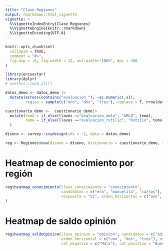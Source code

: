 ```yaml
---
title: "Clase Regiones"
output: rmarkdown::html_vignette
vignette: >
  %\VignetteIndexEntry{Clase Regiones}
  %\VignetteEngine{knitr::rmarkdown}
  %\VignetteEncoding{UTF-8}
---
```


```r
knitr::opts_chunk$set(
  collapse = TRUE,
  comment = "#>",
  fig.asp = .6, fig.width = 12, out.width="100%", dpi = 300
)
```

```r
library(encuestar)
library(dplyr)
# usethis::load_all()
```

```r
datos_demo <- datos_demo |> 
  mutate(across(contains("evaluacion_"), ~as.numeric(.x)),
         region = sample(c("uno", "dos", "tres"), replace = T, nrow(datos_demo)))

cuestionario_demo <-  cuestionario_demo|> 
  mutate(tema = if_else(llaves =="evaluacion_amlo", "AMLO", tema),
         tema = if_else(llaves =="evaluacion_rutilio", "Rutilio", tema)
  )
```

```r
diseno <- survey::svydesign(ids = ~1, data = datos_demo)

reg <- Regiones$new(diseno = diseno, diccionario = cuestionario_demo, tema = tema_default)

```

# Heatmap de conocimiento por región

```r
reg$heatmap_conocimiento(llave_conocimiento = "conocimiento",
                         candidatos = c("era", "manuelita", "carlos"),
                         respuesta = "Sí", orden_horizontal = c("uno", "dos", "tres")
)
```

# Heatmap de saldo opinión

```r
reg$heatmap_saldoOpinion(llave_opinion = "opinion", candidatos = c("adan", "carlos", "ebrad"),
                         orden_horizontal = c("uno", "dos", "tres"), ns_nc = "Ns/Nc (No leer)",
                         cat_negativo = c("Mala"), cat_positivo = "Buena", cat_regular = "Regular (No leer)")
```

